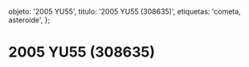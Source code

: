 
  objeto: '2005 YU55',
  titulo: '2005 YU55 (308635)',
  etiquetas: 'cometa, asteroide',
};

# 2005 YU55 (308635)

<Imagen
  src="registro/c2005-yu55_20111159_2_2005yu559-noviembre2011pa.jpg"
  fecha="20111159"
/>

<Imagen
  src="registro/c2005-yu55_20121200_1_lulin-26-60s-l-pag-24fe-2009.jpg"
  fecha="20121200"
/>